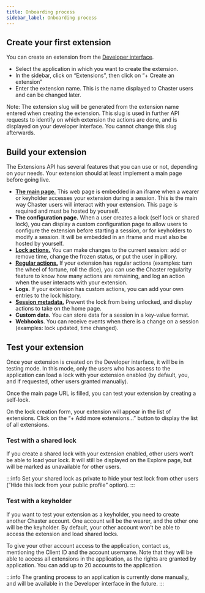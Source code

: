 ```yaml
---
title: Onboarding process
sidebar_label: Onboarding process
---
```


## Create your first extension

You can create an extension from the [Developer interface](https://chaster.app/developers/applications).

- Select the application in which you want to create the extension.
- In the sidebar, click on “Extensions”, then click on “+ Create an extension”
- Enter the extension name. This is the name displayed to Chaster users and can be changed later.

Note: The extension slug will be generated from the extension name entered when creating the extension. This slug is used in further API requests to identify on which extension the actions are done, and is displayed on your developer interface. You cannot change this slug afterwards.

## Build your extension

The Extensions API has several features that you can use or not, depending on your needs. Your extension should at least implement a main page before going live.

- [**The main page.**](/api/extensions-api/create-your-extension/main-page) This web page is embedded in an iframe when a wearer or keyholder accesses your extension during a session. This is the main way Chaster users will interact with your extension. This page is required and must be hosted by yourself.
- **The configuration page.** When a user creates a lock (self lock or shared lock), you can display a custom configuration page to allow users to configure the extension before starting a session, or for keyholders to modify a session. It will be embedded in an iframe and must also be hosted by yourself.
- [**Lock actions.**](/api/extensions-api/create-your-extension/lock-actions) You can make changes to the current session: add or remove time, change the frozen status, or put the user in pillory.
- [**Regular actions.**](/api/extensions-api/create-your-extension/regular-actions) If your extension has regular actions (examples: turn the wheel of fortune, roll the dice), you can use the Chaster regularity feature to know how many actions are remaining, and log an action when the user interacts with your extension.
- **Logs.** If your extension has custom actions, you can add your own entries to the lock history.
- [**Session metadata.**](/api/extensions-api/create-your-extension/session-metadata) Prevent the lock from being unlocked, and display actions to take on the home page.
- **Custom data.** You can store data for a session in a key-value format.
- **Webhooks**. You can receive events when there is a change on a session (examples: lock updated, time changed).

## Test your extension

Once your extension is created on the Developer interface, it will be in testing mode. In this mode, only the users who has access to the application can load a lock with your extension enabled (by default, you, and if requested, other users granted manually).

Once the main page URL is filled, you can test your extension by creating a self-lock.

On the lock creation form, your extension will appear in the list of extensions. Click on the “+ Add more extensions…” button to display the list of all extensions.

### Test with a shared lock

If you create a shared lock with your extension enabled, other users won’t be able to load your lock. It will still be displayed on the Explore page, but will be marked as unavailable for other users.

:::info
Set your shared lock as private to hide your test lock from other users (”Hide this lock from your public profile” option).
:::

### Test with a keyholder

If you want to test your extension as a keyholder, you need to create another Chaster account. One account will be the wearer, and the other one will be the keyholder. By default, your other account won’t be able to access the extension and load shared locks.

To give your other account access to the application, contact us, mentioning the Client ID and the account username. Note that they will be able to access all extensions in the application, as the rights are granted by application. You can add up to 20 accounts to the application.

:::info
The granting process to an application is currently done manually, and will be available in the Developer interface in the future.
:::
